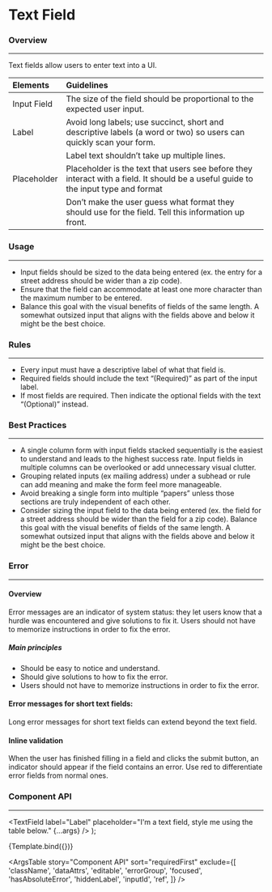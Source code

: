 
<Meta title="Components/Forms/Text Fields" component={TextField} />

# Text Field

### Overview

<hr />

Text fields allow users to enter text into a UI.

| Elements    | Guidelines                                                                                                                         |
|:------------|:-----------------------------------------------------------------------------------------------------------------------------------|
| Input Field | The size of the field should be proportional to the expected user input.                                                           |
| Label       | Avoid long labels; use succinct, short and descriptive labels (a word or two) so users can quickly scan your form.                 |
|             | Label text shouldn’t take up multiple lines.                                                                                       |
| Placeholder | Placeholder is the text that users see before they interact with a field. It should be a useful guide to the input type and format |
|             | Don’t make the user guess what format they should use for the field. Tell this information up front.                               |

### Usage

<hr />

- Input fields should be sized to the data being entered (ex. the entry for a street address should be wider than a zip code).
- Ensure that the field can accommodate at least one more character than the maximum number to be entered.
- Balance this goal with the visual benefits of fields of the same length. A somewhat outsized input that aligns with the fields above and below it might be the best choice.

<Canvas>
  <Story name="Default">
    <TextField label="Label" placeholder="Placeholder" />
  </Story>
  <Story name="Number">
    <TextField label="Number Input" placeholder="0" type="number" />
  </Story>
</Canvas>

### Rules

<hr />

- Every input must have a descriptive label of what that field is.
- Required fields should include the text “(Required)” as part of the input label.
- If most fields are required. Then indicate the optional fields with the text “(Optional)” instead.

### Best Practices

<hr />

- A single column form with input fields stacked sequentially is the easiest to understand and leads to the highest success rate. Input fields in multiple columns can be overlooked or add unnecessary visual clutter.
- Grouping related inputs (ex mailing address) under a subhead or rule can add meaning and make the form feel more manageable.
- Avoid breaking a single form into multiple “papers” unless those sections are truly independent of each other.
- Consider sizing the input field to the data being entered (ex. the field for a street address should be wider than the field for a zip code). Balance this goal with the visual benefits of fields of the same length. A somewhat outsized input that aligns with the fields above and below it might be the best choice.
### Error

<hr />

#### Overview

Error messages are an indicator of system status: they let users know that a hurdle was encountered and give solutions to fix it. Users should not have to memorize instructions in order to fix the error.

##### Main principles
- Should be easy to notice and understand.
- Should give solutions to how to fix the error.
- Users should not have to memorize instructions in order to fix the
  error.

#### Error messages for short text fields:

Long error messages for short text fields can extend beyond the text field.

#### Inline validation

When the user has finished filling in a field and clicks the submit button, an indicator should appear if the field contains an error. Use red to differentiate error fields from normal ones.

<Canvas>
  <Story name="Error">
    <TextField
      label="Label"
      placeholder="Error state"
      errorText="This input needs further attention!"
    />
  </Story>
</Canvas>

### Component API

<hr />

  <TextField
    label="Label"
    placeholder="I'm a text field, style me using the table below."
    {...args}
  />
);

<Canvas>
  <Story
    name="Component API"
    args={{
      disabled: false,
      errorText: '',
      expand: false,
      helperText: '',
      helperTextPosition: 'bottom',
      hideLabel: false,
      loading: false,
      max: null,
      min: null,
      noMarginTop: false,
      optional: false,
      required: false,
      type: 'string',
      tooltipText: '',
      value: 'This is a test input.',
    }}
    argTypes={{
      disabled: {
        description: 'If true, the component is disabled.',
        table: {
          type: { summary: 'boolean' },
          defaultValue: { summary: 'false' },
        },
      },
      errorText: {
        description: 'Displays error text below the text field.',
      },
      expand: {
        description:
          'If true, the text field will take up the full width of its container.',
        table: {
          defaultValue: { summary: 'false' },
        },
      },
      helperText: {
        description: 'Displays informative text below the text field.',
        table: {
          type: { summary: 'string' },
        },
      },
      helperTextPosition: {
        description: 'Changes the position of the helper text.',
        table: {
          defaultValue: { summary: 'bottom' },
        },
      },
      hideLabel: {
        description: 'Removes the label.',
        table: {
          defaultValue: { summary: 'false' },
        },
      },
      loading: {
        description: 'Used to depict a loading state.',
        table: {
          defaultValue: { summary: 'false' },
        },
      },
      min: {
        description:
          'The number amounts required in TextField and the "type" prop must also be set to "number"',
      },
      noMarginTop: {
        description: 'Removes the spacing above the text field.',
        table: {
          defaultValue: { summary: 'false' },
        },
      },
      optional: {
        description: 'If true, the label is displayed as optional.',
        table: {
          defaultValue: { summary: 'false' },
        },
      },
      required: {
        description: 'If true, the label is displayed as required.',
        table: {
          defaultValue: { summary: 'false' },
        },
      },
      tooltipText: {
        description:
          'Displays informative text when users hover over the icon.',
      },
      type: {
        description:
          'Type of the input element. It should be a valid HTML5 input type.',
        table: {
          type: { summary: 'string' },
          defaultValue: { summary: 'string' },
        },
        type: 'inline-radio',
        options: ['number', 'string'],
      },
      value: {
        description:
          'The value of the input element, required for a controlled component.',
        table: {
          type: { summary: 'any' },
        },
      },
    }}
  >
    {Template.bind({})}
  </Story>
</Canvas>

<ArgsTable
  story="Component API"
  sort="requiredFirst"
  exclude={[
    'className',
    'dataAttrs',
    'editable',
    'errorGroup',
    'focused',
    'hasAbsoluteError',
    'hiddenLabel',
    'inputId',
    'ref',
  ]}
/>
